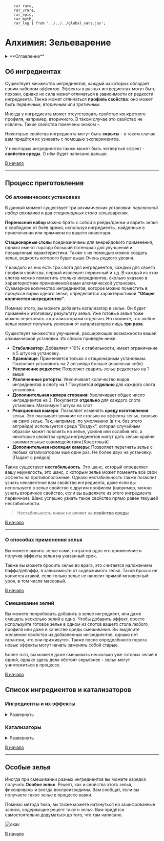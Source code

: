         rar_rare,
        rar_vrare,
        rar_epic,
        rar_myth,
        rar_leg } from '../../../global_vars.jsx';


# Алхимия: Зельеварение

<details>
    <summary> **Оглавление** </summary>

    %toc%
</details>

## Об ингредиентах

Существует множество ингредиентов, каждый из которых обладает своим набором _эффектов_.
Эффекты в разных ингредиентах могут быть похожи, однако их сила может отличаться в зависимости от редкости ингредиента.
Также может отличаться **профиль свойства**: оно может быть _первичным_, _вторичным_ или _третичным_.

Иногда у ингредиента может отсутствовать свойство конкретного профиля, например, вторичного. В таком случае это свойство не извлечь.
Такие свойства помечены знаком **-**.

Некоторые свойства ингредиента могут быть **скрыты** - в таком случае вам придётся их узнавать с помощью экспериментов.

У некоторых ингредиентов также может быть четвёртый эффект - **свойство среды**. О нём будет написано дальше.

[В начало](#top)

---

## Процесс приготовления

### Об алхимических установках

В данный момент существует три алхимических установки: *переносной набор алхимика* и два *стационарных стола* зельеварения.

**Переносной набор** можно брать с собой в рейды/данжи и варить зелья в свободное от боёв время, используя ингредиенты,
найденные в приключении или прямиком из вашего инвентаря.

**Стационарные столы** предназначены для внерейдового применения, однако имеют гораздо больший потенциал для улучшений
и повышенные характеристики. Также с их помощью можно создать зелье, редкость которого будет выше
<span style={{color:rar_vrare}}>Очень редкого</span> уровня.

У каждого из них есть три слота для ингредиентов, каждый для своего профиля свойства, первый извлекает первичный и т.д.
В каждый из этих слотов можно поместить столько ингредиентов, сколько указано в характеристике применяемой вами
алхимической установки. Суммарное количество ингредиентов, которое можно поместить в процессе варки одного зелья,
определяется характеристикой **"Общее количество ингредиентов"**.

Помимо этого, вы можете добавить катализатор в зелье. Он будет применён к итоговому результату зелья.
Уже готовые зелья тоже можно перегонять с катализаторами отдельно. Но помните, что любое зелье может получить усиления от катализаторов лишь **три раза**.

Существует множество улучшений, расширяющих возможности вашей алхимической установки. Их список приведён ниже.

* **Стабилизатор**: Добавляет +10% к стабильности, имеет ограничение в 5 штук на установку.
* **Хранилище**: Применяется только к стационарным установкам. Позволяет установить на 2 апгрейда больше (исключая себя)
* **Увеличение редкости**: Позволяет сварить зелье редкостью на 1 выше
* **Увеличенные реторты**: Увеличивает количество видов ингредиентов в слоту на 1
Покупается **отдельно** для каждого слота установки.
* **Дополнительная камера сгорания**: Увеличивает общее число ингредиентов на 3.
Покупается **отдельно** для каждого слота установки.
Максимум 1 штука на слот
* **Реакционная камера**: Позволяет изменять **среду изготовления** зелья. Это оказывает влияние не столько на эффекты зелья,
сколько на само зелье. Так, например, по умолчанию (в т.ч. без этого апгрейда) используется среда "Воздух", которая
случайным образом может повлиять на зелье, усилив или ослабив его, а некоторые свойства среды ингредиентов могут дать зелью
крайне занимательные взаимодействия
[Крафтовый]
* **Дополнительная изоляция камеры**: Позволяет перегнать зелье с любым катализатором ещё один раз.
Не более двух на установку.
[Падает с рейдов]

Также существует **нестабильность**. Это шанс, который определяет вашу неумелость, это шанс, с которым зелье может
поменять все свои эффекты на противоположные.
Однако нестабильность также позволит узнать неизвестное вам свойство ингредиента, даже если вы используете в зелье
свойство с другим профилем (например, можно узнать вторичное свойство, если вы выделяете из этого ингредиента первичное).
Шанс успешно узнать такое свойство прямо равен текущей нестабильности.

> Нестабильность никак не влияет на **свойства среды**

[В начало](#top)

---

### О способах применения зелья

Вы можете выпить зелье сами, потратив одно его применение и получив эффекты зелья на указанный срок.

Также вы можете бросить зелье во врага, это считается наложением баффа/дебаффа, в зависимости от содержимого зелья.
Такой бросок не является атакой, если только зелье не наносит прямой мгновенный урон, в том числе массовый.

[В начало](#top)

### Смешивание зелий

Вы можете попробовать добавить в зелье ингредиент, или даже смешать несколько зелий в одно.
Чтобы добавить эффект, просто используйте готовое зелье в одном из слотов вашего стола любого профиля или даже в качестве среды смешивания.
Вы выделите желаемое свойство из добавленных ингредиентов, однако нет гарантии, что они приживутся. Также после
определённого порога новые эффекты могут начать заменять собой старые.

Более того, вы можете даже смешивать несколько уже готовых зелий в одной, однако здесь дела обстоят серьёзнее - зелья могут уничтожиться в процессе.

[В начало](#top)


## Список ингредиентов и катализаторов

### Ингредиенты и их эффекты

<details className={'table-container'}>
    <summary>Развернуть</summary>
<div className={'table-div'}>

| Ингредиент                       |                      Редкость                       |        Первичное         |    Вторичное    |           Третичное           |  Свойство среды   |
|----------------------------------|:---------------------------------------------------:|:------------------------:|:---------------:|:-----------------------------:|:-----------------:|
| Жаба                             |   <span style={{color:rar_common}}>Обычная</span>   |       Регенерация        |        -        |          Отравление           |         ₓ         |
| Сушёная Жаба                     |   <span style={{color:rar_common}}>Обычная</span>   |            -             |        ?        |            Лечение            |         ₓ         |
| Жабьи лапки                      |   <span style={{color:rar_common}}>Обычная</span>   |            -             |     +уворот     |               -               |         ₓ         |
| Жабий язык                       |   <span style={{color:rar_common}}>Обычная</span>   |        +точность         |        -        |            -уворот            |         ₓ         |
| Клык волчары позорного           |   <span style={{color:rar_common}}>Обычная</span>   |          +атака          |      +щит       |               -               |         ₓ         |
| Клык толчёный                    |   <span style={{color:rar_common}}>Обычная</span>   |           +хп            |        -        |               ?               |         ₓ         |
| Вырванный глаз                   |   <span style={{color:rar_common}}>Обычная</span>   |            -             |    +точность    |            -уворот            |         ₓ         |
| Высушеный глаз                   |   <span style={{color:rar_common}}>Обычная</span>   |            -             |     +уворот     |             +урон             |         ₓ         |
| Пряности                         |   <span style={{color:rar_common}}>Обычная</span>   |            -             |     Лечение     |               ?               |         ₓ         |
| Пряная мазь                      |   <span style={{color:rar_common}}>Обычная</span>   |            -             |   Регенерация   |               -               |         ₓ         |
| Вода из горячих источников       |   <span style={{color:rar_common}}>Обычная</span>   |            ?             |   Отравление    |          Регенерация          | 50% шанс очищения |
| Засхоший мох                     |    <span style={{color:rar_rare}}>Редкая</span>     |       Невидимость        |     Лечение     |               ?               |         ₓ         |
| Красный кристалл                 |    <span style={{color:rar_rare}}>Редкая</span>     |            ?             |  Кровотечение   |               ?               |         ₓ         |
| Красная воронка                  |    <span style={{color:rar_rare}}>Редкая</span>     |    Резист к дебаффам     |        ?        |               ?               |         ₓ         |
| Огнецвет                         |    <span style={{color:rar_rare}}>Редкая</span>     |      Воспламенение       |        -        |               ?               |         ₓ         |
| Высушенные лепестки огнецвета    |    <span style={{color:rar_rare}}>Редкая</span>     |            -             |  +урон ловушек  |               ?               |         ₓ         |
| Экстракт огнецвета               |    <span style={{color:rar_rare}}>Редкая</span>     |      Воспламенение       |  Воспламенение  |               ?               |         ?         |
| Разбавленный серный концентрат   |   <span style={{color:rar_common}}>Обычная</span>   |        Отравление        |        ?        |               -               |         ₓ         |
| Серный концентрат                |    <span style={{color:rar_rare}}>Редкая</span>     |    Резист к дебаффам     |     Удушье      |               ?               |         ?         |
| Сера                             |    <span style={{color:rar_rare}}>Редкая</span>     |       Невидимость        |    -точность    |               -               |         ₓ         |
| СтРаННый грибной порошок         | <span style={{color:rar_vrare}}>Очень редкая</span> |            ?             |        ?        |               ?               |         ?         |
| СтРаННый ГРиьБ                   |   <span style={{color:rar_epic}}>Эпическая</span>   |            ?             |        ?        |               ?               |         ₓ         |
| Сушёные грибы                    |   <span style={{color:rar_common}}>Обычная</span>   |         Лечение          |        -        |               -               |         ₓ         |
| Кровь виверны                    |   <span style={{color:rar_epic}}>Эпическая</span>   |       Регенерация        |     +уворот     |            х урон             |         ?         |
| Кристаллическая кровь            |   <span style={{color:rar_epic}}>Эпическая</span>   |            -             |      +щит       |             +блок             |         ₓ         |
| Солнечный свет                   |   <span style={{color:rar_epic}}>Эпическая</span>   |       Лечение щита       |   Невидимость   |               ?               |         ?         |
| Лунный свет                      |   <span style={{color:rar_epic}}>Эпическая</span>   |        -точность         |     -уворот     |               ?               |         ?         |
| Чёрная роза                      |   <span style={{color:rar_epic}}>Эпическая</span>   |            ?             |        -        |               ?               |         ₓ         |
| Мёртвый порошок                  |   <span style={{color:rar_epic}}>Эпическая</span>   |            -             |        ?        |               -               |         ₓ         |
| Мёртвый пепел                    |   <span style={{color:rar_epic}}>Эпическая</span>   |          х урон          |        -        |         Лечение щита          |         ₓ         |
| Вода из волшебного колодца       |   <span style={{color:rar_epic}}>Эпическая</span>   |       Энергизация        |      Откат      |               -               |         ?         |
| Магический концентрат            |   <span style={{color:rar_epic}}>Эпическая</span>   |            -             |   Энергизация   |             Откат             |         ₓ         |
| Сок живого дерева                |   <span style={{color:rar_epic}}>Эпическая</span>   | **Иммунитет** к дебаффам |   Регенерация   |            Лечение            |   100% лечение    |
| Живодревесная эссенция           |  <span style={{color:rar_myth}}>Мифическая</span>   |       Воскрешение        |     Лечение     | **Иммунитет** к дебаффам      |         ?         |
| Слюна горного пиздюля            |  <span style={{color:rar_myth}}>Мифическая</span>   |            ?             |     Удушье      |       Резист к дебаффам       |      Разгон       |
| Дистиллянт слюны горного пиздюля |  <span style={{color:rar_myth}}>Мифическая</span>   |          -блок           |        ?        |               ?               |         ?         |
| Пузырёк магмы                    |  <span style={{color:rar_myth}}>Мифическая</span>   |            -             |      -блок      |               ?               |       Взрыв       |
| Пещерный корень                  |  <span style={{color:rar_myth}}>Мифическая</span>   |         +уворот          |        -        |               -               |         ₓ         |
| Сожжённый корень                 |  <span style={{color:rar_myth}}>Мифическая</span>   |            -             |     -уворот     |               -               |         ₓ         |
| Толчёный корень                  |  <span style={{color:rar_myth}}>Мифическая</span>   |            -             |     Лечение     |        Восстановление         |         ₓ         |
| Волос с подмыхи гиганта          | <span style={{color:rar_vrare}}>Очень редкая</span> |            ?             | Анти-провокация |         Неуязвимость          |         ₓ         |
| Огневишня                        |  <span style={{color:rar_leg}}>Легендарная</span>   |       Антилечение        |        ?        |               ?               |         ₓ         |
| Волчий глаз                      |  <span style={{color:rar_leg}}>Легендарная</span>   |            ?             |        -        |            х урон             |         ₓ         |
| Толчёный волчий глаз             |  <span style={{color:rar_leg}}>Легендарная</span>   |            -             |    Отражение    |               -               |         ₓ         |
    
</div>
</details>

### Катализаторы

<details className={'table-container'}>
    <summary>Развернуть</summary>
<div className={'table-div'}>

| Катализатор                    |                      Редкость                       | Эффект                                                                                                              |
|--------------------------------|:---------------------------------------------------:|:--------------------------------------------------------------------------------------------------------------------|
| Слабый алх. порошок            |   <span style={{color:rar_common}}>Обычная</span>   | Усиливает все эффекты зелья в пределах редкости зелья в 1.25 раз.  Не работает после редкой редкости                |
| Несовершенный алх. катализатор |   <span style={{color:rar_common}}>Обычная</span>   | Усиливает один из эффектов зелья по выбору в 1.5 раза в пределах редкости                                           |
| Сильный алх. порошок           | <span style={{color:rar_vrare}}>Очень редкая</span> | Удваивает эффекты зелий, при необходимости может повысить редкость зелья.  Неэффективен после очень редкой редкости |
| Слабый алх. катализатор        | <span style={{color:rar_vrare}}>Очень редкая</span> | Поднимает редкость зелья на 1 ступень.  Предел улучшения редкости - Эпический                                       |
| Средний алх. катализатор       |   <span style={{color:rar_epic}}>Эпическая</span>   | Поднимает редкость зелья на 2 ступени  Предел улучшения редкости - Мифический                                       |
| Сильный алх. катализатор       |  <span style={{color:rar_leg}}>Легендарная</span>   | Утраивает силу зелья, повышает редкость зелья при необходимости вплоть до Легендарного.  Нестабильность -40         |
        
</div>
</details>

[В начало](#top)

---

## Особые зелья

Иногда при смешивании разных ингредиентов вы можете изредка получить **Особое зелье**.
Рецепт, как и свойства этого зелья, фиксированы и всегда воспроизводимы.
Вам сообщат, если вы получаете такое зелье в процессе варки.

Помимо метода тыка, вы также можете наткнуться на зашифрованные записи, содержащие рецепт такого зелья.
Вам придётся самостоятельно додуматься до того, что там написано.

![окак](/images/special.webp)

[В начало](#top)


